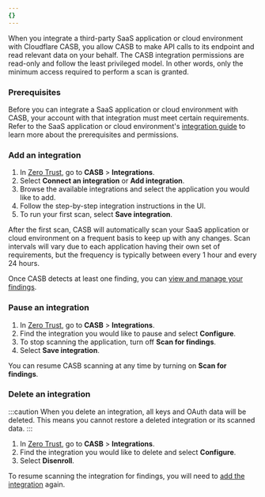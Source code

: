 ```yaml
---
{}
---
```


When you integrate a third-party SaaS application or cloud environment with Cloudflare CASB, you allow CASB to make API calls to its endpoint and read relevant data on your behalf. The CASB integration permissions are read-only and follow the least privileged model. In other words, only the minimum access required to perform a scan is granted.

### Prerequisites

Before you can integrate a SaaS application or cloud environment with CASB, your account with that integration must meet certain requirements. Refer to the SaaS application or cloud environment's [integration guide](/cloudflare-one/applications/casb/casb-integrations/) to learn more about the prerequisites and permissions.

### Add an integration

1. In [Zero Trust](https://one.dash.cloudflare.com/), go to **CASB** > **Integrations**.
2. Select **Connect an integration** or **Add integration**.
3. Browse the available integrations and select the application you would like to add.
4. Follow the step-by-step integration instructions in the UI.
5. To run your first scan, select **Save integration**.

After the first scan, CASB will automatically scan your SaaS application or cloud environment on a frequent basis to keep up with any changes. Scan intervals will vary due to each application having their own set of requirements, but the frequency is typically between every 1 hour and every 24 hours.

Once CASB detects at least one finding, you can [view and manage your findings](/cloudflare-one/applications/casb/manage-findings/).

### Pause an integration

1. In [Zero Trust](https://one.dash.cloudflare.com/), go to **CASB** > **Integrations**.
2. Find the integration you would like to pause and select **Configure**.
3. To stop scanning the application, turn off **Scan for findings**.
4. Select **Save integration**.

You can resume CASB scanning at any time by turning on **Scan for findings**.

### Delete an integration

:::caution
When you delete an integration, all keys and OAuth data will be deleted. This means you cannot restore a deleted integration or its scanned data.
:::

1. In [Zero Trust](https://one.dash.cloudflare.com/), go to **CASB** > **Integrations**.
2. Find the integration you would like to delete and select **Configure**.
3. Select **Disenroll**.

To resume scanning the integration for findings, you will need to [add the integration](#add-an-integration) again.
